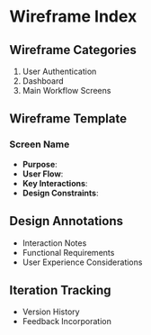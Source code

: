 # Wireframe Index

## Wireframe Categories
1. User Authentication
2. Dashboard
3. Main Workflow Screens

## Wireframe Template
### Screen Name
- **Purpose**:
- **User Flow**:
- **Key Interactions**:
- **Design Constraints**:

## Design Annotations
- Interaction Notes
- Functional Requirements
- User Experience Considerations

## Iteration Tracking
- Version History
- Feedback Incorporation
